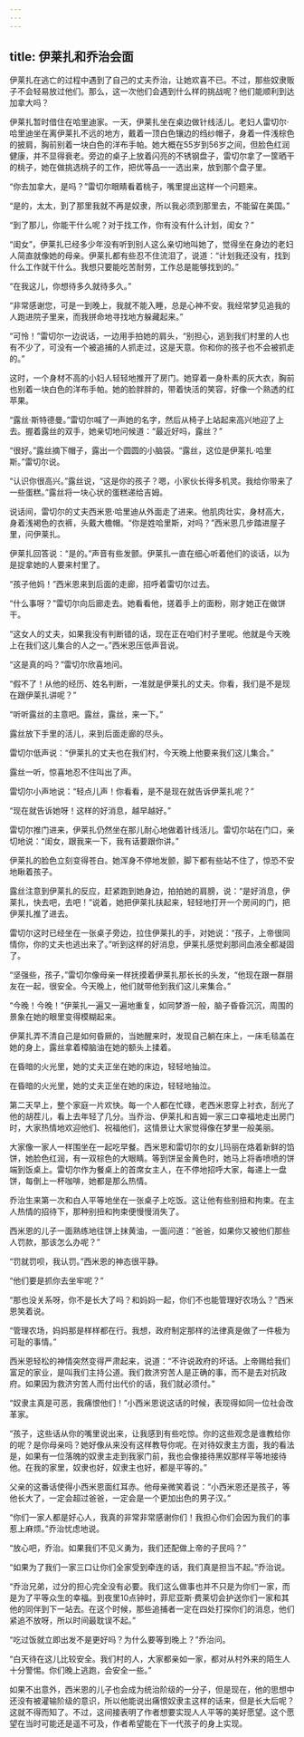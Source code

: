 ```yaml
---
---
---
```

title: 伊莱扎和乔治会面
---






伊莱扎在逃亡的过程中遇到了自己的丈夫乔治，让她欢喜不已。不过，那些奴隶贩子不会轻易放过他们。那么，这一次他们会遇到什么样的挑战呢？他们能顺利到达加拿大吗？

伊莱扎暂时借住在哈里迪家。一天，伊莱扎坐在桌边做针线活儿。老妇人雷切尔·哈里迪坐在离伊莱扎不远的地方，戴着一顶白色镶边的绉纱帽子，身着一件浅棕色的披肩，胸前别着一块白色的洋布手帕。她大概在55岁到56岁之间，但脸色红润健康，并不显得衰老。旁边的桌子上放着闪亮的不锈钢盘子，雷切尔拿了一筐晒干的桃子，她在做挑选桃子的工作，把优等品一一选出来，放到那个盘子里。

“你去加拿大，是吗？”雷切尔眼睛看着桃子，嘴里提出这样一个问题来。

“是的，太太，到了那里我就不再是奴隶，所以我必须到那里去，不能留在美国。”

“到了那儿，你能干什么呢？对于找工作，你有没有什么计划，闺女？”

“闺女”，伊莱扎已经多少年没有听到别人这么亲切地叫她了，觉得坐在身边的老妇人简直就像她的母亲。伊莱扎都有些忍不住流泪了，说道：“计划我还没有，找到什么工作就干什么。我想只要能吃苦耐劳，工作总是能够找到的。”

“在我这儿，你想待多久就待多久。”

“非常感谢您，可是一到晚上，我就不能入睡，总是心神不安。我经常梦见追我的人跑进院子里来，而我拼命地寻找地方躲藏起来。”

“可怜！”雷切尔一边说话，一边用手拍她的肩头，“别担心，逃到我们村里的人也有不少了，可没有一个被追捕的人抓走过，这是天意。你和你的孩子也不会被抓走的。”

这时，一个身材不高的小妇人轻轻地推开了房门。她穿着一身朴素的灰大衣，胸前也别着一块白色的洋布手帕。她的脸胖胖的，带着快活的笑容，好像一个熟透的红苹果。

“露丝·斯特德曼。”雷切尔喊了一声她的名字，然后从椅子上站起来高兴地迎了上去。握着露丝的双手，她亲切地问候道：“最近好吗，露丝？”

“很好。”露丝摘下帽子，露出一个圆圆的小脑袋。“露丝，这位是伊莱扎·哈里斯。”雷切尔说。

“认识你很高兴。”露丝说，“这是你的孩子？嗯，小家伙长得多机灵。我给你带来了一些蛋糕。”露丝将一块心状的蛋糕递给吉姆。

说话间，雷切尔的丈夫西米恩·哈里迪从外面走了进来。他肌肉壮实，身材高大，身着浅褐色的衣裤，头戴大檐帽。“你是姓哈里斯，对吗？”西米恩几步踏进屋子里，问伊莱扎。

伊莱扎回答说：“是的。”声音有些发颤。伊莱扎一直在细心听着他们的谈话，以为是捉拿她的人要来村里了。

“孩子他妈！”西米恩来到后面的走廊，招呼着雷切尔过去。

“什么事呀？”雷切尔向后廊走去。她看看他，搓着手上的面粉，刚才她正在做饼干。

“这女人的丈夫，如果我没有判断错的话，现在正在咱们村子里呢。他就是今天晚上在我们这儿集合的人之一。”西米恩压低声音说。

“这是真的吗？”雷切尔欣喜地问。

“假不了！从他的经历、姓名判断，一准就是伊莱扎的丈夫。你看，我们是不是现在跟伊莱扎讲呢？”

“听听露丝的主意吧。露丝，露丝，来一下。”

露丝放下手里的活儿，来到后面走廊的尽头。

雷切尔低声说：“伊莱扎的丈夫也在我们村，今天晚上他要来我们这儿集合。”

露丝一听，惊喜地忍不住叫出了声。

雷切尔小声地说：“轻点儿声！你看看，是不是现在就告诉伊莱扎呢？”

“现在就告诉她呀！这样的好消息，越早越好。”

雷切尔推门进来，伊莱扎仍然坐在那儿耐心地做着针线活儿。雷切尔站在门口，亲切地说：“闺女，跟我来一下，我有话要跟你讲。”

伊莱扎的脸色立刻变得苍白。她浑身不停地发颤，脚下都有些站不住了，惊恐不安地瞅着孩子。

露丝注意到伊莱扎的反应，赶紧跑到她身边，拍拍她的肩膀，说：“是好消息，伊莱扎，快去吧，去吧！”说着，她把伊莱扎扶起来，轻轻地打开一个房间的门，把伊莱扎推了进去。

雷切尔这时已经坐在一张桌子旁边，拉住伊莱扎的手，对她说：“孩子，上帝很同情你，你的丈夫也逃出来了。”听到这样的好消息，伊莱扎感觉刹那间血液全都凝固了。

“坚强些，孩子，”雷切尔像母亲一样抚摸着伊莱扎那长长的头发，“他现在跟一群朋友在一起，很安全。今天晚上，他们就带他到我们这儿来集合。”

“今晚！今晚！”伊莱扎一遍又一遍地重复，如同梦游一般，脑子昏昏沉沉，周围的景象在她的眼里变得模糊起来。

伊莱扎弄不清自己是如何昏厥的，当她醒来时，发现自己躺在床上，一床毛毯盖在她的身上，露丝拿着樟脑油在她的额头上揉着。

在昏暗的火光里，她的丈夫正坐在她的床边，轻轻地抽泣。



在昏暗的火光里，她的丈夫正坐在她的床边，轻轻地抽泣。

第二天早上，整个家庭一片欢快。每一个人都在忙碌，老西米恩穿上衬衣，刮光了他的胡茬儿，看上去年轻了几分。当乔治、伊莱扎和吉姆一家三口幸福地走出房门时，大家热情地欢迎他们、祝福他们，这情景让大家觉得像在梦里一般美丽。

大家像一家人一样围坐在一起吃早餐。西米恩和雷切尔的女儿玛丽在烙着新鲜的馅饼，她脸色红润，有一双棕色的大眼睛。等到饼呈金黄色时，她马上将香喷喷的饼端到饭桌上。雷切尔作为餐桌上的首席女主人，在不停地招呼大家，每递上一盘饼，每倒上一杯咖啡，她都是那么热情。

乔治生来第一次和白人平等地坐在一张桌子上吃饭。这让他有些别扭和拘束。在主人热情的招待下，那种别扭和拘束便慢慢消失了。

西米恩的儿子一面熟练地往饼上抹黄油，一面问道：“爸爸，如果你又被他们那些人罚款，那该怎么办呢？”

“罚就罚呗，我认罚。”西米恩的神态很平静。

“他们要是抓你去坐牢呢？”

“那也没关系呀，你不是长大了吗？和妈妈一起，你们不也能管理好农场么？”西米恩笑着说。

“管理农场，妈妈那是样样都在行。我想，政府制定那样的法律真是做了一件极为可耻的事情。”

西米恩轻松的神情突然变得严肃起来，说道：“不许说政府的坏话。上帝赐给我们富足的家业，是叫我们主持公道。我们救济穷苦人是正确的事，而不是去对抗政府。如果因为救济穷苦人而付出代价的话，我们就必须付。”

“奴隶主真是可恶，我痛恨他们！”小西米恩说这话的时候，表现得如同一位社会改革家。

“孩子，这些话从你的嘴里说出来，让我感到有些吃惊。你的这些观念是谁教给你的呢？是你母亲吗？她好像从来没有这样教导你呢。在对待奴隶主方面，我的看法是，如果有一位落魄的奴隶主走到我家门前，我也会像接待黑奴那样平等地接待他。在我的家里，奴隶也好，奴隶主也好，都是平等的。”

父亲的这番话使得小西米恩面红耳赤。他母亲微笑着说：“小西米恩还是孩子，等他长大了，一定会超过爸爸，一定会是一个更加出色的男子汉。”

“你们一家人都是好心人，我真的非常非常感谢你们！我担心你们会因为我们的事惹上麻烦。”乔治忧虑地说。

“放心吧，乔治。如果我们不见义勇为，我们还配做上帝的子民吗？”

“如果为了我们一家三口让你们全家受到牵连的话，我们真是担当不起。”乔治说。

“乔治兄弟，过分的担心完全没有必要。我们这么做事也并不只是为你们一家，而是为了平等众生的幸福。到夜里10点钟时，菲尼亚斯·费莱切会护送你们一家和其他的同伴到下一站去。在这个时候，那些追捕者一定在四处打探你们的消息，他们紧追不放呀，所以时间最耽误不起。”

“吃过饭就立即出发不是更好吗？为什么要等到晚上？”乔治问。

“白天待在这儿比较安全。我们村的人，大家都亲如一家，都对从村外来的陌生人十分警惕。你们晚上逃跑，会安全一些。”

如果不出意外，西米恩的儿子也会成为统治阶级的一分子，但是现在，他的思想中还没有被灌输阶级的意识，所以他能说出痛恨奴隶主这样的话来，但是长大后呢？这就不得而知了。不过，这间接表明了作者想要实现人人平等的美好愿望。这个愿望在当时可能还是遥不可及，作者希望能在下一代孩子的身上实现。